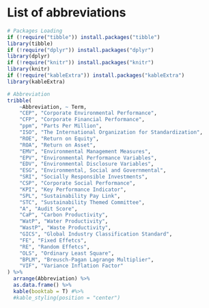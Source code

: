 

# List of abbreviations {-}

\vspace{2cm}

```r
# Packages Loading
if (!require("tibble")) install.packages("tibble")
library(tibble)
if (!require("dplyr")) install.packages("dplyr")
library(dplyr) 
if (!require("knitr")) install.packages("knitr")
library(knitr)
if (!require("kableExtra")) install.packages("kableExtra")
library(kableExtra)

# Abbreviation
tribble(
    ~Abbreviation, ~ Term,
    "CEP", "Corporate Environmental Performance",
    "CFP", "Corporate Financial Performance",
    "ppm", "Parts Per Million",
    "ISO", "The International Organization for Standardization",
    "ROE", "Return on Equity",
    "ROA", "Return on Asset",
    "EMV", "Environmental Management Measures",
    "EPV", "Environmental Performance Variables",
    "EDV", "Environmental Disclosure Variables",
    "ESG", "Environmental, Social and Governmental",
    "SRI", "Socially Responsible Investments",
    "CSP", "Corporate Social Performance",
    "KPI", "Key Performance Indicator",
    "SPL", "Sustainability Pay Link",
    "STC", "Sustainability Themed Committee",
    "A", "Audit Score",
    "CaP", "Carbon Productivity",
    "WatP", "Water Productivity",
    "WastP", "Waste Productivity",
    "GICS", "Global Industry Classification Standard",
    "FE", "Fixed Effetcs",
    "RE", "Random Effetcs",
    "OLS", "Ordinary Least Square",
    "BPLM", "Breusch-Pagan Lagrange Multiplier",
    "VIF", "Variance Inflation Factor"
) %>%
  arrange(Abbreviation) %>%
  as.data.frame() %>%
  kable(booktab = T) #%>%
  #kable_styling(position = "center")


```